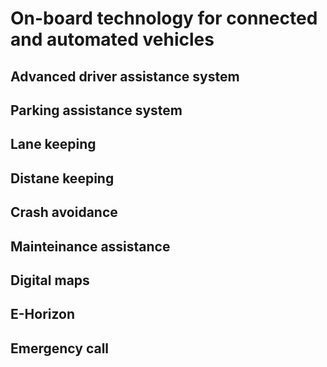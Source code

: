 # On-board technology for connected and automated vehicles {#onboard}

## Advanced driver assistance system

## Parking assistance system

## Lane keeping

## Distane keeping

## Crash avoidance

## Mainteinance assistance

## Digital maps 

## E-Horizon

## Emergency call


